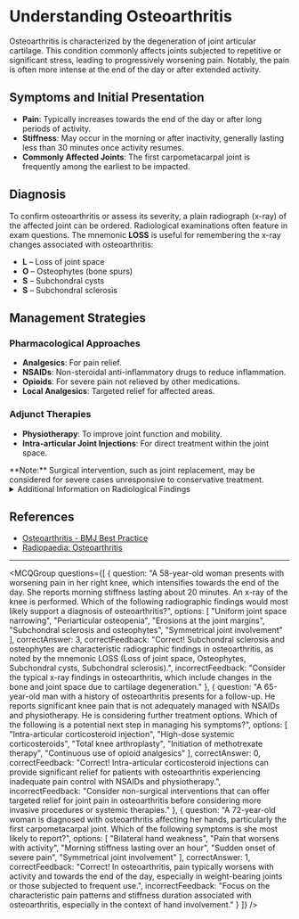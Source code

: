 
# Understanding Osteoarthritis

Osteoarthritis is characterized by the degeneration of joint articular cartilage. This condition commonly affects joints subjected to repetitive or significant stress, leading to progressively worsening pain. Notably, the pain is often more intense at the end of the day or after extended activity.

## Symptoms and Initial Presentation

- **Pain**: Typically increases towards the end of the day or after long periods of activity.
- **Stiffness**: May occur in the morning or after inactivity, generally lasting less than 30 minutes once activity resumes.
- **Commonly Affected Joints**: The first carpometacarpal joint is frequently among the earliest to be impacted.

## Diagnosis

To confirm osteoarthritis or assess its severity, a plain radiograph (x-ray) of the affected joint can be ordered. Radiological examinations often feature in exam questions. The mnemonic **LOSS** is useful for remembering the x-ray changes associated with osteoarthritis:

- **L** – Loss of joint space
- **O** – Osteophytes (bone spurs)
- **S** – Subchondral cysts
- **S** – Subchondral sclerosis

## Management Strategies

### Pharmacological Approaches

- **Analgesics**: For pain relief.
- **NSAIDs**: Non-steroidal anti-inflammatory drugs to reduce inflammation.
- **Opioids**: For severe pain not relieved by other medications.
- **Local Analgesics**: Targeted relief for affected areas.

### Adjunct Therapies

- **Physiotherapy**: To improve joint function and mobility.
- **Intra-articular Joint Injections**: For direct treatment within the joint space.

<Callout emoji="⚠️">
**Note:** Surgical intervention, such as joint replacement, may be considered for severe cases unresponsive to conservative treatment.
</Callout>

<details>
<summary>Additional Information on Radiological Findings</summary>

The radiological findings, as remembered by the mnemonic **LOSS**, are vital in assessing the extent of osteoarthritis and determining the need for surgical intervention.
</details>

## References

- [Osteoarthritis - BMJ Best Practice](https://bestpractice.bmj.com/topics/en-gb/192)
- [Radiopaedia: Osteoarthritis](https://radiopaedia.org/articles/osteoarthritis?lang=gb)

---

<MCQGroup questions={[
  {
    question: "A 58-year-old woman presents with worsening pain in her right knee, which intensifies towards the end of the day. She reports morning stiffness lasting about 20 minutes. An x-ray of the knee is performed. Which of the following radiographic findings would most likely support a diagnosis of osteoarthritis?",
    options: [
      "Uniform joint space narrowing",
      "Periarticular osteopenia",
      "Erosions at the joint margins",
      "Subchondral sclerosis and osteophytes",
      "Symmetrical joint involvement"
    ],
    correctAnswer: 3,
    correctFeedback: "Correct! Subchondral sclerosis and osteophytes are characteristic radiographic findings in osteoarthritis, as noted by the mnemonic LOSS (Loss of joint space, Osteophytes, Subchondral cysts, Subchondral sclerosis).",
    incorrectFeedback: "Consider the typical x-ray findings in osteoarthritis, which include changes in the bone and joint space due to cartilage degeneration."
  },
  {
    question: "A 65-year-old man with a history of osteoarthritis presents for a follow-up. He reports significant knee pain that is not adequately managed with NSAIDs and physiotherapy. He is considering further treatment options. Which of the following is a potential next step in managing his symptoms?",
    options: [
      "Intra-articular corticosteroid injection",
      "High-dose systemic corticosteroids",
      "Total knee arthroplasty",
      "Initiation of methotrexate therapy",
      "Continuous use of opioid analgesics"
    ],
    correctAnswer: 0,
    correctFeedback: "Correct! Intra-articular corticosteroid injections can provide significant relief for patients with osteoarthritis experiencing inadequate pain control with NSAIDs and physiotherapy.",
    incorrectFeedback: "Consider non-surgical interventions that can offer targeted relief for joint pain in osteoarthritis before considering more invasive procedures or systemic therapies."
  },
  {
    question: "A 72-year-old woman is diagnosed with osteoarthritis affecting her hands, particularly the first carpometacarpal joint. Which of the following symptoms is she most likely to report?",
    options: [
      "Bilateral hand weakness",
      "Pain that worsens with activity",
      "Morning stiffness lasting over an hour",
      "Sudden onset of severe pain",
      "Symmetrical joint involvement"
    ],
    correctAnswer: 1,
    correctFeedback: "Correct! In osteoarthritis, pain typically worsens with activity and towards the end of the day, especially in weight-bearing joints or those subjected to frequent use.",
    incorrectFeedback: "Focus on the characteristic pain patterns and stiffness duration associated with osteoarthritis, especially in the context of hand involvement."
  }
]} />